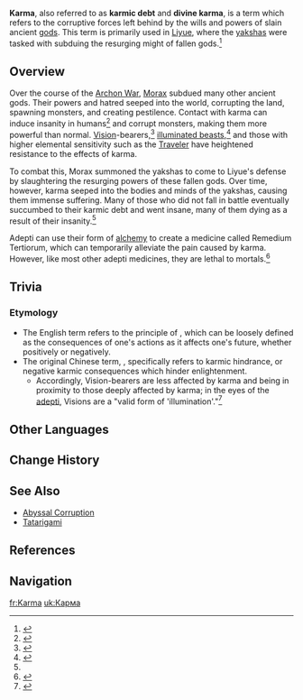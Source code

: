{{Terminology Infobox
|image        = 
|type         = Lore
|region       = Liyue
}}
'''Karma''', also referred to as '''karmic debt''' and '''divine karma''', is a term which refers to the corruptive forces left behind by the wills and powers of slain ancient [[gods]]. This term is primarily used in [[Liyue]], where the [[yakshas]] were tasked with subduing the resurging might of fallen gods.<ref name="yaksha trailer">{{Ref/Quest|Glimmers of the Vigilant Yaksha|note=Cinematic}}</ref>

==Overview==
Over the course of the [[Archon War]], [[Morax]] subdued many other ancient gods. Their powers and hatred seeped into the world, corrupting the land, spawning monsters, and creating pestilence. Contact with karma can induce insanity in humans<ref>{{Ref/VO|Yelan|About Xiao}}</ref> and corrupt monsters, making them more powerful than normal. [[Vision]]-bearers,<ref>{{Ref/Quest|At Tunnel's End, Light}}</ref> [[illuminated beast]]s,<ref>{{Ref/Quest|End of the Line (Quest)}}</ref> and those with higher elemental sensitivity such as the [[Traveler]] have heightened resistance to the effects of karma.

To combat this, Morax summoned the yakshas to come to Liyue's defense by slaughtering the resurging powers of these fallen gods. Over time, however, karma seeped into the bodies and minds of the yakshas, causing them immense suffering. Many of those who did not fall in battle eventually succumbed to their karmic debt and went insane, many of them dying as a result of their insanity.<ref name="yaksha trailer" />

Adepti can use their form of [[Mystic Arts in Teyvat#Alchemy 2|alchemy]] to create a medicine called Remedium Tertiorum, which can temporarily alleviate the pain caused by karma. However, like most other adepti medicines, they are lethal to mortals.<ref>{{Ref/VO|Zhongli|About Xiao}}</ref>

==Trivia==
===Etymology===
* The English term refers to the principle of {{w|karma}}, which can be loosely defined as the consequences of one's actions as it affects one's future, whether positively or negatively.
* The original Chinese term, {{zh|{{wt|業障|业障|Chinese}}|rm=yèzhàng}}, specifically refers to karmic hindrance, or negative karmic consequences which hinder enlightenment.
** Accordingly, Vision-bearers are less affected by karma and being in proximity to those deeply affected by karma; in the eyes of the [[adepti]], Visions are a "valid form of 'illumination'."<ref>{{Ref/CS|Qiqi|Vision}}</ref>

==Other Languages==
{{Other Languages
|en      = Karma
|zhs     = 业障
|zhs_rm  = Yèzhàng
|zht     = 業障
|zht_rm  = Yèzhàng
|zh_tl   = Karma
|ja      = 業障
|ja_rm   = Goushou
|ja_tl   = Karma
|ko      = 업장
|ko_rm   = Eopjang
|ko_tl   = Karma
|es      = Karma
|fr      = Karma
|ru      = Карма
|th      = บาป
|th_tl   = Sin
|vi      = Nghiệp Chướng
|vi_tl   = Karma
|de      = Karma
|id      = Karma
|pt      = Pecado
|pt_tl   = Sin
|tr      = 
|tr_tl   = 
|it      = 
|it_tl   = 
}}

==Change History==
{{Change History|introduced=1.0}}

==See Also==
* [[Abyssal Corruption]]
* [[Tatarigami]]

==References==
{{Reflist}}

==Navigation==
{{Lore Navbox|World}}

[[fr:Karma]]
[[uk:Карма]]